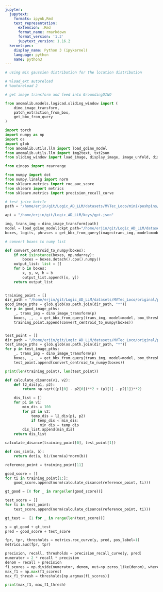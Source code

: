 ```yaml
---
jupyter:
  jupytext:
    formats: ipynb,Rmd
    text_representation:
      extension: .Rmd
      format_name: rmarkdown
      format_version: '1.2'
      jupytext_version: 1.16.2
  kernelspec:
    display_name: Python 3 (ipykernel)
    language: python
    name: python3
---
```


```python
# using mix gaussien distribution for the location distribution 

# %load_ext autoreload
# %autoreload 2

# get image transform and feed into GroundingDINO

from anomalib.models.logicad.sliding_window import (
    dino_image_transform, 
    patch_extraction_from_box, 
    get_bbx_from_query
)

import torch
import numpy as np
import os
import glob
from anomalib.utils.llm import load_gdino_model
from anomalib.utils.llm import img2text, txt2sum
from sliding_window import load_image, display_image, image_unfold, display_multiple_image

from einops import rearrange

from numpy import dot
from numpy.linalg import norm
from sklearn.metrics import roc_auc_score
from sklearn import metrics
from sklearn.metrics import precision_recall_curve
```

```python
# test juice bottle
path = "/home/erjin/git/Logic_AD_LLM/datasets/MVTec_Loco/mini/pushpins/test/good/001.png"

api = "/home/erjin/git/Logic_AD_LLM/keys/gpt.json"
```

```python
img, trans_img = dino_image_transform(path)
model = load_gdino_model(ckpt_path="/home/erjin/git/Logic_AD_LLM/datasets/GroundingDino/groundingdino_swint_ogc.pth")
boxes, logits, phrases = get_bbx_from_query(image=trans_img, model=model, box_threshold=0.35, text_threshold=0.35, query="pushpin")
```

```python
# convert boxes to numy list

def convert_centroid_to_numpy(boxes):
    if not isinstance(boxes, np.ndarray):
        boxes = boxes.detach().cpu().numpy()
    output_list: list = []
    for b in boxes:
        x, y, w, h = b
        output_list.append([x, y])
    return output_list
    

training_point = []
dir_path = "/home/erjin/git/Logic_AD_LLM/datasets/MVTec_Loco/original/pushpins/test/good/"
good_image_pths = glob.glob(os.path.join(dir_path, "*"))
for p in good_image_pths:
    _, trans_img = dino_image_transform(p)
    boxes, _, _ = get_bbx_from_query(trans_img, model=model, box_threshold=0.35, text_threshold=0.35, query="pushpin")
    training_point.append(convert_centroid_to_numpy(boxes))


test_point = []
dir_path = "/home/erjin/git/Logic_AD_LLM/datasets/MVTec_Loco/original/pushpins/test/logical_anomalies/"
test_image_pths = glob.glob(os.path.join(dir_path, "*"))
for p in test_image_pths:
    _, trans_img = dino_image_transform(p)
    boxes, _, _ = get_bbx_from_query(trans_img, model=model, box_threshold=0.35, text_threshold=0.35, query="pushpin")
    test_point.append(convert_centroid_to_numpy(boxes))
```

```python
print(len(training_point), len(test_point))
```

```python
def calculate_disance(v1, v2):
    def l2_dis(p1, p2):
        return np.sqrt((p1[0] - p2[0])**2 + (p1[1] - p2[1])**2)

    dis_list = []
    for p1 in v1:
        min_dis = 100
        for p2 in v2:
            temp_dis = l2_dis(p1, p2)
            if temp_dis < min_dis:
                min_dis = temp_dis
        dis_list.append(min_dis)
    return dis_list
```

```python
calculate_disance(training_point[0], test_point[1])
```

```python
def cos_sim(a, b):
    return dot(a, b)/(norm(a)*norm(b))
```

```python
reference_point = training_point[11]
```

```python
good_score = []
for ti in training_point[1:]:
    good_score.append(norm(calculate_disance(reference_point, ti)))

gt_good = [0 for _ in range(len(good_score))]
```

```python
test_score = []
for ti in test_point:
    test_score.append(norm(calculate_disance(reference_point, ti)))

gt_test =  [1 for _ in range(len(test_score))]
```

```python
y = gt_good + gt_test
pred = good_score + test_score
```

```python
fpr, tpr, thresholds = metrics.roc_curve(y, pred, pos_label=1)
metrics.auc(fpr, tpr)
```

```python

precision, recall, thresholds = precision_recall_curve(y, pred)
numerator = 2 * recall * precision
denom = recall + precision
f1_scores = np.divide(numerator, denom, out=np.zeros_like(denom), where=(denom!=0))
max_f1 = np.max(f1_scores)
max_f1_thresh = thresholds[np.argmax(f1_scores)]
```

```python
print(max_f1, max_f1_thresh)
```

```python

```
